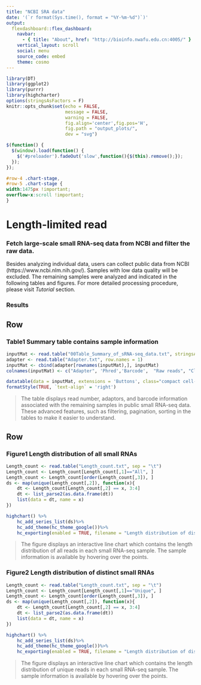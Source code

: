 ```yaml
---
title: "NCBI SRA data"
date: '(`r format(Sys.time(), format = "%Y-%m-%d")`)'
output:
  flexdashboard::flex_dashboard:
    navbar:
      - { title: "About", href: "http://bioinfo.nwafu.edu.cn:4005/" }
    vertical_layout: scroll
    social: menu
    source_code: embed
    theme: cosmo
---
```


```r
library(DT)
library(ggplot2)
library(purrr)
library(highcharter)
options(stringsAsFactors = F)
knitr::opts_chunk$set(echo = FALSE, 
                      message = FALSE,
                      warning = FALSE,
                      fig.align='center',fig.pos='H',
                      fig.path = "output_plots/",
                      dev = "svg")
```

<div id="preloader"></div>

```js
$(function() {
  $(window).load(function() {
    $('#preloader').fadeOut('slow',function(){$(this).remove();});
  });
});
```

```css
#row-4 .chart-stage,
#row-5 .chart-stage {
width:1475px !important;
overflow-x:scroll !important;
}
```

Length-limited read  {data-orientation=rows data-icon="fa-table"}
=====================================

### Fetch large-scale small RNA-seq data from NCBI and filter the raw data.
Besides analyzing individual data, users can collect public data from NCBI (https://www.ncbi.nlm.nih.gov/). Samples with low data quality will be excluded. The remaining samples were analyzed and indicated in the following tables and figures. For more detailed processing procedure, please visit *Tutorial* section.

### Results
Row {data-width=850}
--------------------------------------

### Table1 Summary table contains sample information
```r
inputMat <- read.table("00Table_Summary_of_sRNA-seq_data.txt", stringsAsFactors = F, sep = "\t", row.names = 1)
adapter <- read.table("Adapter.txt", row.names = 1)
inputMat <- cbind(adapter[rownames(inputMat),], inputMat)
colnames(inputMat) <- c("Adapter", 'Phred','Barcode',  "Raw reads", "Clean reads", "Ratio(%)", "Length limited","Unique reads","Most abundance read", "Most abundance read count")

datatable(data = inputMat, extensions = 'Buttons', class="compact cell-border", options = list( dom = "Blfrtip", buttons = list("copy",list(extend = "collection", buttons = c("csv", "excel", "pdf"), text = "Download") ),lengthMenu = list( c(10, 20, -1), c(10, 20, "All") ), pageLength = 10, autoWidth = TRUE), rownames = TRUE)%>%
formatStyle(TRUE, `text-align` = 'right')
```

> The table displays read number, adaptors, and barcode information associated with the remaining samples in public small RNA-seq data. These advanced features, such as filtering, pagination, sorting in the tables to make it easier to understand.

Row {data-width=850}
--------------------------------------

### Figure1 Length distribution of all small RNAs

```r
Length_count <- read.table("Length_count.txt", sep = "\t")
Length_count <- Length_count[Length_count[,1]=="All", ]
Length_count <- Length_count[order(Length_count[,3]), ]
ds <- map(unique(Length_count[,2]), function(x){
    dt <- Length_count[Length_count[,2] == x, 3:4]
    dt <- list_parse2(as.data.frame(dt))
    list(data = dt, name = x)
})

highchart() %>% 
    hc_add_series_list(ds)%>%
    hc_add_theme(hc_theme_google())%>%
    hc_exporting(enabled = TRUE, filename = "Length distribution of distinct small RNAs")

```

> The figure displays an interactive line chart which contains the length distribution of all reads in each small RNA-seq sample. The sample information is available by hovering over the points.

### Figure2 Length distribution of distinct small RNAs

```r
Length_count <- read.table("Length_count.txt", sep = "\t")
Length_count <- Length_count[Length_count[,1]=="Unique", ]
Length_count <- Length_count[order(Length_count[,3]), ]
ds <- map(unique(Length_count[,2]), function(x){
    dt <- Length_count[Length_count[,2] == x, 3:4]
    dt <- list_parse2(as.data.frame(dt))
    list(data = dt, name = x)
})

highchart() %>% 
    hc_add_series_list(ds)%>%
    hc_add_theme(hc_theme_google())%>%
    hc_exporting(enabled = TRUE, filename = "Length distribution of distinct small RNAs")

```

> The figure displays an interactive line chart which contains the length distribution of unique reads in each small RNA-seq sample. The sample information is available by hovering over the points.
